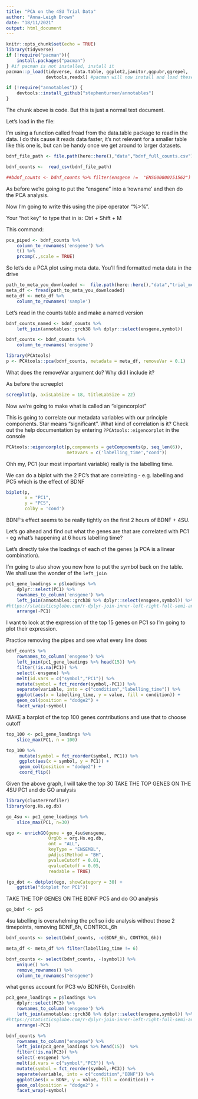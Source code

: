 ```yaml
---
title: "PCA on the 4SU Trial Data"
author: "Anna-Leigh Brown"
date: "18/11/2021"
output: html_document
---
```


```r
knitr::opts_chunk$set(echo = TRUE)
library(tidyverse)
if (!require("pacman")){
    install.packages("pacman")
} #if pacman is not installed, install it
pacman::p_load(tidyverse, data.table, ggplot2,janitor,ggpubr,ggrepel,
               devtools,readxl) #pacman will now install and load these packages if you don't have them

if (!require("annotables")) {
    devtools::install_github("stephenturner/annotables")
}
```

The chunk above is code. But this is just a normal text document. 

Let's load in the file:

I'm using a function called fread from the data.table package to read in the data. 
I do this cause it reads data faster, it's not relevant for a smaller table like
this one is, but can be handy once we get around to larger datasets. 

```r
bdnf_file_path <- file.path(here::here(),"data","bdnf_full_counts.csv")

bdnf_counts <-  read_csv(bdnf_file_path)

##bdnf_counts <- bdnf_counts %>% filter(ensgene !=  "ENSG00000251562")
```


As before we're going to put the "ensgene" into a 'rowname' and then 
do the PCA analysis.

Now I'm going to write this using the pipe operator "%>%". 

Your "hot key" to type that in is: Ctrl + Shift + M 

This command:

```r
pca_piped <- bdnf_counts %>% 
    column_to_rownames('ensgene') %>% 
    t() %>% 
    prcomp(.,scale = TRUE)
```


So let's do a PCA plot using meta data. You'll find formatted meta data in the drive

```r
path_to_meta_you_downloaded <-  file.path(here::here(),"data","trial_meta.csv")
meta_df <- fread(path_to_meta_you_downloaded)
meta_df <- meta_df %>% 
    column_to_rownames('sample') 

```

Let's read in the counts table and make a named version
```r
bdnf_counts_named <- bdnf_counts %>% 
    left_join(annotables::grch38 %>% dplyr::select(ensgene,symbol))

bdnf_counts <- bdnf_counts %>% 
    column_to_rownames('ensgene')
```


```r

library(PCAtools)
p <- PCAtools::pca(bdnf_counts, metadata = meta_df, removeVar = 0.1)
```
What does the removeVar argument do? Why did I include it? 

As before the screeplot
```r
screeplot(p, axisLabSize = 18, titleLabSize = 22)
```

Now we're going to make what is called an "eigencorplot"

This is going to correlate our metadata variables with our principle components. 
Star means "significant". What kind of correlation is it? Check out the help documentation 
by entering `?PCAtools::eigencorplot` in the console
```r
PCAtools::eigencorplot(p,components = getComponents(p, seq_len(6)),
                       metavars = c('labelling_time',"cond"))
```

Ohh my, PC1 (our most important variable) really is the labelling time. 

We can do a biplot with the 2 PC's that are correlating - e.g. labelling and 
PC5 which is the effect of BDNF

```r
biplot(p,
       x = "PC1",
       y = "PC5",
       colby = 'cond')
```

BDNF's effect seems to be really tightly on the first 2 hours of BDNF + 4SU. 

Let's go ahead and find out what the genes are that are correlated with PC1 - eg
what's happening at 6 hours labelling time? 

Let's directly take the loadings of each of the genes (a PCA is a linear combination). 

I'm going to also show you now how to put the symbol back on the table. 
We shall use the wonder of the `left_join` 

```r
pc1_gene_loadings = p$loadings %>% 
    dplyr::select(PC1) %>% 
    rownames_to_column('ensgene') %>% 
    left_join(annotables::grch38 %>% dplyr::select(ensgene,symbol)) %>% 
#https://statisticsglobe.com/r-dplyr-join-inner-left-right-full-semi-anti
    arrange(-PC1)
```



I want to look at the expression of the top 15 genes on PC1 so I'm going 
to plot their expression. 

Practice removing the pipes and see what every line does
```r
bdnf_counts %>% 
    rownames_to_column('ensgene') %>% 
    left_join(pc1_gene_loadings %>% head(15)) %>% 
    filter(!is.na(PC1)) %>% 
    select(-ensgene) %>% 
    melt(id.vars = c("symbol","PC1")) %>% 
    mutate(symbol = fct_reorder(symbol,-PC1)) %>% 
    separate(variable, into = c("condition","labelling_time")) %>% 
    ggplot(aes(x = labelling_time, y = value, fill = condition)) + 
    geom_col(position = "dodge2") + 
    facet_wrap(~symbol)

```



MAKE a barplot of the top 100 genes contributions and use that to choose cutoff

```r
top_100 <- pc1_gene_loadings %>% 
    slice_max(PC1, n = 100)

top_100 %>% 
     mutate(symbol = fct_reorder(symbol, PC1)) %>% 
     ggplot(aes(x = symbol, y = PC1)) + 
     geom_col(position = "dodge2") +
     coord_flip()
```

Given the above graph, I will take the top 30
TAKE THE TOP  GENES ON THE 4SU  PC1 and do GO analysis

```r
library(clusterProfiler)
library(org.Hs.eg.db)

go_4su <- pc1_gene_loadings %>% 
    slice_max(PC1, n=30)

ego <- enrichGO(gene = go_4su$ensgene,
                OrgDb = org.Hs.eg.db,
                ont = "ALL",
                keyType = "ENSEMBL",
                pAdjustMethod = "BH",
                pvalueCutoff = 0.01,
                qvalueCutoff = 0.05,
                readable = TRUE)

(go_dot <- dotplot(ego, showCategory = 30) +
    ggtitle("dotplot for PC1"))

```

TAKE THE TOP GENES ON THE BDNF PC5 and do GO analysis

```r
go_bdnf <- pc5
```

4su labelling is overwhelming the pc1 so i do analysis without those 2 timepoints, removing BDNF_6h, CONTROL_6h

```r
bdnf_counts <- select(bdnf_counts, -c(BDNF_6h, CONTROL_6h))

meta_df <- meta_df %>% filter(labelling_time != 6)

bdnf_counts <- select(bdnf_counts, -(symbol)) %>% 
    unique() %>% 
    remove_rownames() %>% 
    column_to_rownames("ensgene")
```

what genes account for PC3 w/o BDNF6h, Control6h

```r
pc3_gene_loadings = p$loadings %>% 
    dplyr::select(PC3) %>% 
    rownames_to_column('ensgene') %>% 
    left_join(annotables::grch38 %>% dplyr::select(ensgene,symbol)) %>% 
#https://statisticsglobe.com/r-dplyr-join-inner-left-right-full-semi-anti
    arrange(-PC3)

bdnf_counts %>% 
    rownames_to_column("ensgene") %>% 
    left_join(pc3_gene_loadings %>% head(15))  %>% 
    filter(!is.na(PC3)) %>% 
    select(-ensgene) %>% 
    melt(id.vars = c("symbol","PC3")) %>% 
    mutate(symbol = fct_reorder(symbol,-PC3)) %>% 
    separate(variable, into = c("condition","BDNF")) %>%
    ggplot(aes(x = BDNF, y = value, fill = condition)) +
    geom_col(position = "dodge2") + 
    facet_wrap(~symbol)
```



